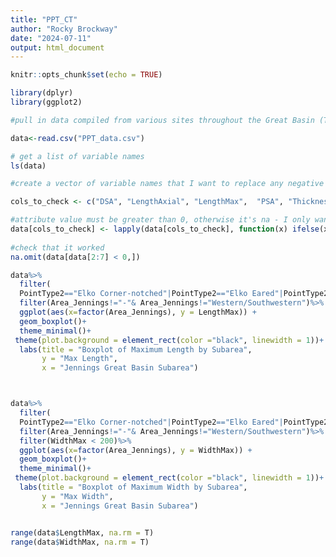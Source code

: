 ```yaml
---
title: "PPT_CT"
author: "Rocky Brockway"
date: "2024-07-11"
output: html_document
---
```


```r
knitr::opts_chunk$set(echo = TRUE)
```


```r
library(dplyr)
library(ggplot2)
```




```r
#pull in data compiled from various sites throughout the Great Basin (Thomas et al. nd - Alta Toquima), Ruby Pipeline (Hildebrandt et al. 2016), Last Supper Cave (Smith et al. 2015)  

data<-read.csv("PPT_data.csv")
```

```r
# get a list of variable names
ls(data)

#create a vector of variable names that I want to replace any negative or empty values with NA

cols_to_check <- c("DSA", "LengthAxial", "LengthMax",  "PSA", "Thickness", "WidthBasal", "WidthMax", "WidthNeck")  

#attribute value must be greater than 0, otherwise it's na - I only want complete measurements
data[cols_to_check] <- lapply(data[cols_to_check], function(x) ifelse(x < 0, NA, x))
                              
#check that it worked
na.omit(data[data[2:7] < 0,])
```


```r
data%>%
  filter(
  PointType2=="Elko Corner-notched"|PointType2=="Elko Eared"|PointType2=="Elko Series")%>%
  filter(Area_Jennings!="-"& Area_Jennings!="Western/Southwestern")%>%
  ggplot(aes(x=factor(Area_Jennings), y = LengthMax)) +
  geom_boxplot()+
  theme_minimal()+
 theme(plot.background = element_rect(color ="black", linewidth = 1))+
  labs(title = "Boxplot of Maximum Length by Subarea", 
       y = "Max Length",
       x = "Jennings Great Basin Subarea")



data%>%
  filter(
  PointType2=="Elko Corner-notched"|PointType2=="Elko Eared"|PointType2=="Elko Series")%>%
  filter(Area_Jennings!="-"& Area_Jennings!="Western/Southwestern")%>%
  filter(WidthMax < 200)%>%
  ggplot(aes(x=factor(Area_Jennings), y = WidthMax)) +
  geom_boxplot()+
  theme_minimal()+
 theme(plot.background = element_rect(color ="black", linewidth = 1))+
  labs(title = "Boxplot of Maximum Width by Subarea", 
       y = "Max Width",
       x = "Jennings Great Basin Subarea")



```
```r
range(data$LengthMax, na.rm = T)
range(data$WidthMax, na.rm = T)
```

